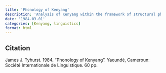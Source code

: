 ```yaml
---
title: 'Phonology of Kenyang'
description: 'Analysis of Kenyang within the framework of structural phonology.'
date: '1984-03-01'
categories: [Kenyang, linguistics]
format: html
---
```


## Citation

James J. Tyhurst. 1984.
"Phonology of Kenyang".
Yaoundé, Cameroun: Société Internationale de Linguistique.
60 pp.
